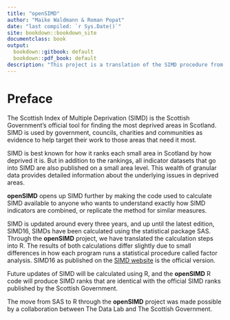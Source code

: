 ```yaml
---
title: "openSIMD"
author: "Maike Waldmann & Roman Popat"
date: "last compiled: `r Sys.Date()`"
site: bookdown::bookdown_site
documentclass: book
output:
  bookdown::gitbook: default
  bookdown::pdf_book: default
description: "This project is a translation of the SIMD procedure from SAS into R."
---
```


# Preface

The Scottish Index of Multiple Deprivation (SIMD) is the Scottish Government's official tool for finding the most deprived areas in Scotland. SIMD is used by government, councils, charities and communities as evidence to help target their work to those areas that need it most.

SIMD is best known for how it ranks each small area in Scotland by how deprived it is. But in addition to the rankings, all indicator datasets that go into SIMD are also published on a small area level. This wealth of granular data provides detailed information about the underlying issues in deprived areas. 

**openSIMD** opens up SIMD further by making the code used to calculate SIMD available to anyone who wants to understand exactly how SIMD indicators are combined, or replicate the method for similar measures. 

SIMD is updated around every three years, and up until the latest edition, SIMD16, SIMDs have been calculated using the statistical package SAS. Through the **openSIMD** project, we have translated the calculation steps into R. The results of both calculations differ slightly due to small differences in how each program runs a statistical procedure called factor analysis. SIMD16 as published on the [SIMD website](http://www.gov.scot/SIMD) is the official version.

Future updates of SIMD will be calculated using R, and the **openSIMD** R code will produce SIMD ranks that are identical with the official SIMD ranks published by the Scottish Government.

The move from SAS to R through the **openSIMD** project was made possible by a collaboration between The Data Lab and The Scottish Government.
